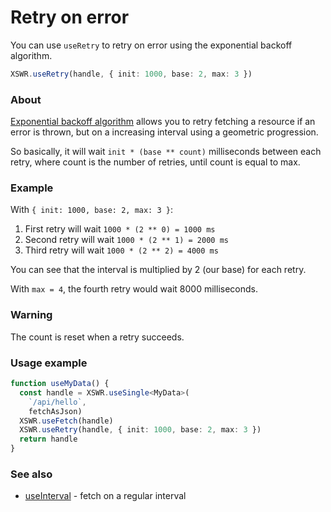 # Retry on error

You can use `useRetry` to retry on error using the exponential backoff algorithm.

```typescript
XSWR.useRetry(handle, { init: 1000, base: 2, max: 3 }) 
```

### About

[Exponential backoff algorithm](https://en.wikipedia.org/wiki/Exponential_backoff) allows you to retry fetching a resource if an error is thrown, but on a increasing interval using a geometric progression.

So basically, it will wait `init * (base ** count)` milliseconds between each retry, where count is the number of retries, until count is equal to max.

### Example

With `{ init: 1000, base: 2, max: 3 }`:

1. First retry will wait `1000 * (2 ** 0) = 1000 ms`
2. Second retry will wait `1000 * (2 ** 1) = 2000 ms`
3. Third retry will wait `1000 * (2 ** 2) = 4000 ms`

You can see that the interval is multiplied by 2 (our base) for each retry.

With `max = 4`, the fourth retry would wait 8000 milliseconds.

### Warning

The count is reset when a retry succeeds.

### Usage example

```typescript
function useMyData() {
  const handle = XSWR.useSingle<MyData>(
    `/api/hello`, 
    fetchAsJson)
  XSWR.useFetch(handle)
  XSWR.useRetry(handle, { init: 1000, base: 2, max: 3 }) 
  return handle
}
```

### See also

- [useInterval](/features/use-interval) - fetch on a regular interval